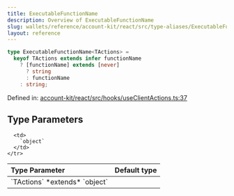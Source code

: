 ```yaml
---
title: ExecutableFunctionName
description: Overview of ExecutableFunctionName
slug: wallets/reference/account-kit/react/src/type-aliases/ExecutableFunctionName
layout: reference
---
```


```ts
type ExecutableFunctionName<TActions> =
  keyof TActions extends infer functionName
    ? [functionName] extends [never]
      ? string
      : functionName
    : string;
```

Defined in: [account-kit/react/src/hooks/useClientActions.ts:37](https://github.com/alchemyplatform/aa-sdk/blob/e3c1a23e6e03f44bf2db3afddb97a91b175cba58/account-kit/react/src/hooks/useClientActions.ts#L37)

## Type Parameters

<table>
  <thead>
    <tr>
      <th align="left">Type Parameter</th>
      <th align="left">Default type</th>
    </tr>
  </thead>

  <tbody>
    <tr>
      <td>
        `TActions` *extends* `object`
      </td>

      <td>
        `object`
      </td>
    </tr>

  </tbody>
</table>
